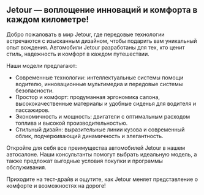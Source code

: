 ## Jetour — воплощение инноваций и комфорта в каждом километре!

Добро пожаловать в мир Jetour, где передовые технологии встречаются с изысканным дизайном, чтобы подарить вам уникальный опыт вождения. Автомобили Jetour разработаны для тех, кто ценит стиль, надежность и комфорт в каждом путешествии.

Наши модели предлагают:

- Современные технологии: интеллектуальные системы помощи водителю, инновационные мультимедиа и передовые системы безопасности.
- Простор и комфорт: продуманная эргономика салона, высококачественные материалы и удобные сиденья для водителя и пассажиров.
- Экономичность и мощность: двигатели с оптимальным расходом топлива и высокой производительностью.
- Стильный дизайн: выразительные линии кузова и современный облик, подчеркивающий динамичность и элегантность.

Откройте для себя все преимущества автомобилей Jetour в нашем автосалоне. Наши консультанты помогут выбрать идеальную модель, а также предложат выгодные условия покупки и программы обслуживания.

Приходите на тест-драйв и ощутите, как Jetour меняет представление о комфорте и возможностях на дороге!